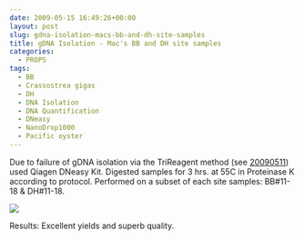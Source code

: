 ```yaml
---
date: 2009-05-15 16:49:26+00:00
layout: post
slug: gdna-isolation-macs-bb-and-dh-site-samples
title: gDNA Isolation - Mac's BB and DH site samples
categories:
  - PROPS
tags:
  - BB
  - Crassostrea gigas
  - DH
  - DNA Isolation
  - DNA Quantification
  - DNeasy
  - NanoDrop1000
  - Pacific oyster
---
```


Due to failure of gDNA isolation via the TriReagent method (see [20090511](https://robertslab.github.io/sams-notebook/2009/05/11/dna-isolation-macs-gigas-samples-from-20090505-20090506.html)) used Qiagen DNeasy Kit. Digested samples for 3 hrs. at 55C in Proteinase K according to protocol. Performed on a subset of each site samples: BB#11-18 & DH#11-18.

![](https://eagle.fish.washington.edu/Arabidopsis/20090515%20gDNA%20SJW-01.bmp)

Results: Excellent yields and superb quality.
